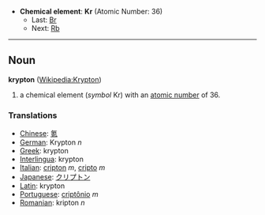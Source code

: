 *'''Chemical element''': '''Kr''' (Atomic Number: 36)
**Last: [[Bromine|Br]]
**Next: [[Rubidium|Rb]]
----
== Noun ==
'''krypton''' ([[en:Krypton|Wikipedia:Krypton]])

# a chemical element (''symbol'' Kr) with an [[atomic number]] of 36.

===Translations===
*[[Chinese]]: [[氪]]
*[[German]]: Krypton ''n''
*[[Greek]]: krypton
*[[Interlingua]]: krypton
*[[Italian]]: [[cripton]] ''m'', [[cripto]] ''m''
*[[Japanese]]: [[クリプトン]]
*[[Latin]]: krypton
*[[Portuguese]]: [[criptônio]] ''m''
*[[Romanian]]: kripton ''n''
